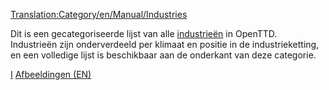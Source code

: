 [[Translation:Category/en/Manual/Industries]]

Dit is een gecategoriseerde lijst van alle [[nl/Manual/Industrie|industrieën]] in OpenTTD. Industrieën zijn onderverdeeld per klimaat en positie in de industrieketting, en een volledige lijst is beschikbaar aan de onderkant van deze categorie.

[[Category:nl/Manual/Spelen|I]]
[[Category:en/Images|Afbeeldingen (EN)]]